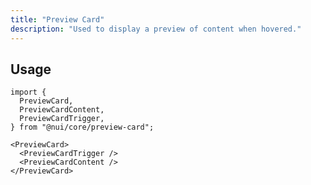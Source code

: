 ```yaml
---
title: "Preview Card"
description: "Used to display a preview of content when hovered."
---
```


<Preview name="preview-card-demo" />

## Usage

```tsx title="Imports"
import {
  PreviewCard,
  PreviewCardContent,
  PreviewCardTrigger,
} from "@nui/core/preview-card";
```

```tsx title="Anatomy"
<PreviewCard>
  <PreviewCardTrigger />
  <PreviewCardContent />
</PreviewCard>
```
